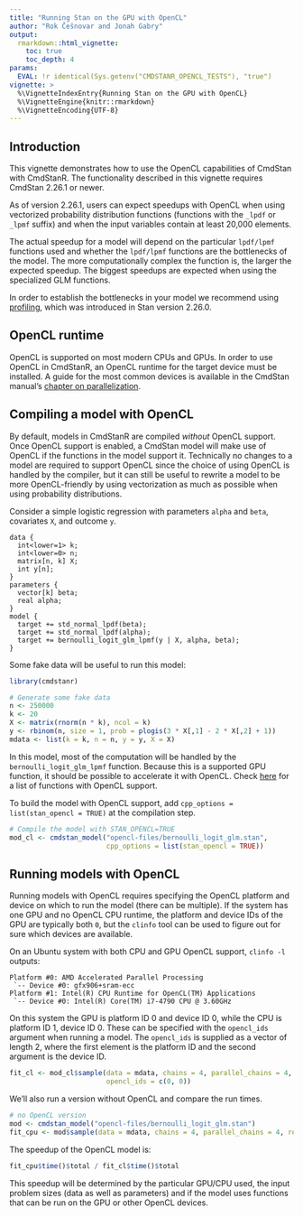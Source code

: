 ```yaml
---
title: "Running Stan on the GPU with OpenCL"
author: "Rok Češnovar and Jonah Gabry"
output: 
  rmarkdown::html_vignette:
    toc: true
    toc_depth: 4
params:
  EVAL: !r identical(Sys.getenv("CMDSTANR_OPENCL_TESTS"), "true")
vignette: >
  %\VignetteIndexEntry{Running Stan on the GPU with OpenCL}
  %\VignetteEngine{knitr::rmarkdown}
  %\VignetteEncoding{UTF-8}
---
```


## Introduction

This vignette demonstrates how to use the OpenCL capabilities of CmdStan with
CmdStanR. The functionality described in this vignette requires CmdStan 2.26.1
or newer.

As of version 2.26.1, users can expect speedups with OpenCL when using vectorized
probability distribution functions (functions with the `_lpdf` or `_lpmf`
suffix) and when the input variables contain at least 20,000 elements.

The actual speedup for a model will depend on the particular `lpdf/lpmf`
functions used and whether the `lpdf/lpmf` functions are the bottlenecks of the
model. The more computationally complex the function is, the larger the expected
speedup. The biggest speedups are expected when using the specialized GLM
functions.

In order to establish the bottlenecks in your model we recommend using
[profiling](../profiling.Rmd), which was introduced in Stan version 2.26.0. 

## OpenCL runtime

OpenCL is supported on most modern CPUs and GPUs. In order to use
OpenCL in CmdStanR, an OpenCL runtime for the target device must be installed.
A guide for the most common devices is available in the CmdStan manual's 
[chapter on parallelization](https://mc-stan.org/docs/2_26/cmdstan-guide/parallelization.html#opencl).

## Compiling a model with OpenCL

By default, models in CmdStanR are compiled *without* OpenCL support. Once OpenCL
support is enabled, a CmdStan model will make use of OpenCL if the functions
in the model support it. Technically no changes to a model are required to
support OpenCL since the choice of using OpenCL is handled by the compiler,
but it can still be useful to rewrite a model to be more OpenCL-friendly by
using vectorization as much as possible when using probability distributions.

Consider a simple logistic regression with parameters `alpha` and `beta`,
covariates `X`, and outcome `y`.

```
data {
  int<lower=1> k;
  int<lower=0> n;
  matrix[n, k] X;
  int y[n];
}
parameters {
  vector[k] beta;
  real alpha;
}
model {
  target += std_normal_lpdf(beta);
  target += std_normal_lpdf(alpha);
  target += bernoulli_logit_glm_lpmf(y | X, alpha, beta);
}
```

Some fake data will be useful to run this model:

```r
library(cmdstanr)

# Generate some fake data
n <- 250000
k <- 20
X <- matrix(rnorm(n * k), ncol = k)
y <- rbinom(n, size = 1, prob = plogis(3 * X[,1] - 2 * X[,2] + 1))
mdata <- list(k = k, n = n, y = y, X = X)
```

In this model, most of the computation will be handled by the
`bernoulli_logit_glm_lpmf` function. Because this is a supported GPU function,
it should be possible to accelerate it with OpenCL. Check 
[here](http://mc-stan.org/math/opencl_support.html) for a list of functions
with OpenCL support.

To build the model with OpenCL support, add
`cpp_options = list(stan_opencl = TRUE)` at the compilation step.

```r
# Compile the model with STAN_OPENCL=TRUE
mod_cl <- cmdstan_model("opencl-files/bernoulli_logit_glm.stan",
                        cpp_options = list(stan_opencl = TRUE))
```

## Running models with OpenCL

Running models with OpenCL requires specifying the OpenCL platform and device
on which to run the model (there can be multiple). If the system has one GPU
and no OpenCL CPU runtime, the platform and device IDs of the GPU are typically
both `0`, but the `clinfo` tool can be used to figure out for sure which devices
are available.

On an Ubuntu system with both CPU and GPU OpenCL support, `clinfo -l` outputs:

```
Platform #0: AMD Accelerated Parallel Processing
 `-- Device #0: gfx906+sram-ecc
Platform #1: Intel(R) CPU Runtime for OpenCL(TM) Applications
 `-- Device #0: Intel(R) Core(TM) i7-4790 CPU @ 3.60GHz
```

On this system the GPU is platform ID 0 and device ID 0, while the CPU is
platform ID 1, device ID 0. These can be specified with the `opencl_ids`
argument when running a model. The `opencl_ids` is  supplied as a vector of
length 2, where the first element is the platform ID and the second argument is
the device ID.

```r
fit_cl <- mod_cl$sample(data = mdata, chains = 4, parallel_chains = 4,
                        opencl_ids = c(0, 0))
```

We'll also run a version without OpenCL and compare the run times. 

```r
# no OpenCL version
mod <- cmdstan_model("opencl-files/bernoulli_logit_glm.stan")
fit_cpu <- mod$sample(data = mdata, chains = 4, parallel_chains = 4, refresh = 0)
```

The speedup of the OpenCL model is:
```r
fit_cpu$time()$total / fit_cl$time()$total
```

This speedup will be determined by the particular GPU/CPU used, the input
problem sizes (data as well as parameters) and if the model uses functions that
can be run on the GPU or other OpenCL devices.
